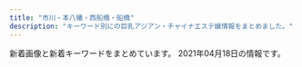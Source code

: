 ```yaml
---
title: "市川・本八幡・西船橋・船橋"
description: "キーワード別にの巨乳アジアン・チャイナエステ嬢情報をまとめました。"
---
```


新着画像と新着キーワードをまとめています。
2021年04月18日の情報です。

<DmmAffiliateIns />
<KeywordTable
  shops={
    [
    {
        "station": "JR\u897f\u8239\u6a4b\u99c5\u5357\u53e3",
        "img_links": [
            "http://es-massage.info/wp-content/uploads/2021/04/74d5ee1bbc8ca61aadd08e6f9f4165e7.jpg",
            "http://es-massage.info/wp-content/uploads/2021/02/89d17e5433697f3062d341d2ab31308e-500x750.jpg",
            "http://es-massage.info/wp-content/uploads/2021/02/f150534b559de6124dce0eaa1cfdf290-500x750.jpg",
            "http://es-massage.info/wp-content/uploads/2020/09/75fbc1155333427771dcebee0f4de748-500x750.jpg",
            "http://es-massage.info/wp-content/uploads/2021/02/8b21e9d00752169b79ff946575142f59-500x750.jpg",
            "http://es-massage.info/wp-content/uploads/2021/02/9fac07593910d80276531dd93a7855a6.jpg",
            "http://es-massage.info/wp-content/themes/template-salon2/images/main1.jpg",
            "http://es-massage.info/wp-content/uploads/2021/02/f150534b559de6124dce0eaa1cfdf290.jpg",
            "http://es-massage.info/wp-content/uploads/2021/02/8b21e9d00752169b79ff946575142f59-722x1024.jpg",
            "http://es-massage.info/wp-content/uploads/2020/09/c42007567c6d14bbd829c1d4ae5b8d4c-500x750.jpg",
            "http://es-massage.info/wp-content/uploads/2019/03/c3dc6ab90966d6cc73491056f668516d-500x750.jpg",
            "http://es-massage.info/wp-content/uploads/2020/09/f4811d331623d3f6e590e934b3e7ddc9.jpg",
            "http://es-massage.info/wp-content/uploads/2018/10/g4.jpg",
            "http://es-massage.info/wp-content/uploads/2019/10/32cbcf100bc89043ce106a68ba8535ea-500x750.jpg",
            "http://es-massage.info/wp-content/themes/template-salon2/images/noimg.jpg",
            "http://es-massage.info/wp-content/uploads/2021/04/74d5ee1bbc8ca61aadd08e6f9f4165e7-500x750.jpg",
            "http://es-massage.info/wp-content/uploads/2021/03/fa0ef9b192fa87f9ee5013c5e1c3bcc7.jpg",
            "http://es-massage.info/wp-content/uploads/2021/02/ae895c3a85b37b5db4dcb93326cbd04d-745x1024.jpg",
            "http://es-massage.info/wp-content/themes/template-salon2/images/bnr.jpg",
            "http://es-massage.info/wp-content/uploads/2021/03/c961a896cf70c5b14ebe86acc18cdf14-1-500x750.jpg",
            "http://es-massage.info/wp-content/uploads/2020/09/c42007567c6d14bbd829c1d4ae5b8d4c.jpg",
            "http://es-massage.info/wp-content/uploads/2020/06/bd28ddc548208ab1afe0db2cc76decab.jpg",
            "http://es-massage.info/wp-content/uploads/2021/02/7919c4f04bb9437ae74342af0c64178d-1-500x750.jpg",
            "http://es-massage.info/wp-content/uploads/2021/02/f150534b559de6124dce0eaa1cfdf290-722x1024.jpg",
            "http://es-massage.info/wp-content/uploads/2021/03/f4811d331623d3f6e590e934b3e7ddc9-500x750.jpg",
            "http://es-massage.info/wp-content/uploads/2021/04/99f9af9e167cc58af6999c284aeb182d-500x750.jpg",
            "http://es-massage.info/wp-content/uploads/2021/03/5db34c47b4c5816f47d11de39beefb5d-500x750.jpg",
            "http://es-massage.info/wp-content/uploads/2021/03/42e4fd3c70945346b6dd6b9e0f926434-1-745x1024.jpg",
            "http://es-massage.info/wp-content/uploads/2019/03/b85ae819f481b37cad8d1548de5893cc.jpg",
            "http://es-massage.info/wp-content/uploads/2020/09/f4811d331623d3f6e590e934b3e7ddc9-500x750.jpg",
            "http://es-massage.info/wp-content/uploads/2018/10/g2.jpg",
            "http://es-massage.info/wp-content/uploads/2021/03/fa0ef9b192fa87f9ee5013c5e1c3bcc7-212x300.jpg",
            "http://es-massage.info/wp-content/uploads/2021/04/74d5ee1bbc8ca61aadd08e6f9f4165e7-218x300.jpg",
            "http://es-massage.info/wp-content/uploads/2021/02/1b6cc5124ca074f693dbc5eff5a75ea0.jpg",
            "http://es-massage.info/wp-content/uploads/2021/03/c961a896cf70c5b14ebe86acc18cdf14-1-212x300.jpg",
            "http://es-massage.info/wp-content/uploads/2021/02/ae80e0da66f78f271f9083df6c795b89-500x750.jpg",
            "http://es-massage.info/wp-content/uploads/2021/04/99f9af9e167cc58af6999c284aeb182d.jpg",
            "http://es-massage.info/wp-content/uploads/2021/02/1b6cc5124ca074f693dbc5eff5a75ea0-207x300.jpg",
            "http://es-massage.info/wp-content/uploads/2021/02/8b21e9d00752169b79ff946575142f59.jpg",
            "http://es-massage.info/wp-content/uploads/2018/12/ce6acdedea0cab635b18cd82f697bf3a-218x300.jpg",
            "http://es-massage.info/wp-content/uploads/2021/02/0ef7f1f9a36ecbbef9c5a949c70d788f-500x750.jpg",
            "http://es-massage.info/wp-content/uploads/2021/02/6fa3b7862db18d956a1cde1942b75408-205x300.jpg",
            "http://es-massage.info/wp-content/uploads/2019/03/b85ae819f481b37cad8d1548de5893cc-223x300.jpg",
            "http://es-massage.info/wp-content/uploads/2021/03/42e4fd3c70945346b6dd6b9e0f926434-1.jpg",
            "http://es-massage.info/wp-content/uploads/2021/02/4af137ced25025eda5b4e5a512bead8f-212x300.jpg",
            "http://es-massage.info/wp-content/themes/template-salon2/images/header-tel.png",
            "http://es-massage.info/wp-content/uploads/2019/10/32cbcf100bc89043ce106a68ba8535ea.jpg",
            "http://es-massage.info/wp-content/uploads/2021/02/3d21df65a2be53218994fa7e3b383bd2-500x750.jpg",
            "http://es-massage.info/wp-content/uploads/2019/10/3eec6cc0e85788ff3ceabceee29f9870-500x750.jpg",
            "http://es-massage.info/wp-content/uploads/2021/02/4af137ced25025eda5b4e5a512bead8f.jpg",
            "http://es-massage.info/wp-content/uploads/2020/06/bd28ddc548208ab1afe0db2cc76decab-500x750.jpg",
            "http://es-massage.info/wp-content/uploads/2021/02/5d212ce2543c87f9ebee5c4251a7e224-214x300.jpg",
            "http://es-massage.info/wp-content/uploads/2018/10/g3.jpg",
            "http://es-massage.info/wp-content/uploads/2021/02/2daa3be5c9da099fee0448647087d74c-722x1024.jpg",
            "http://es-massage.info/wp-content/uploads/2019/03/b85ae819f481b37cad8d1548de5893cc-500x750.jpg",
            "http://es-massage.info/wp-content/uploads/2019/03/0c4d0538c251234bc70697ec7cf8cc97-500x750.jpg",
            "http://es-massage.info/wp-content/uploads/2021/02/3d21df65a2be53218994fa7e3b383bd2.jpg",
            "http://es-massage.info/wp-content/uploads/2019/10/3eec6cc0e85788ff3ceabceee29f9870.jpg",
            "http://es-massage.info/wp-content/uploads/2019/03/c3dc6ab90966d6cc73491056f668516d.jpg",
            "http://es-massage.info/wp-content/uploads/2021/03/fa0ef9b192fa87f9ee5013c5e1c3bcc7-500x750.jpg",
            "http://es-massage.info/wp-content/uploads/2021/02/0ef7f1f9a36ecbbef9c5a949c70d788f.jpg",
            "http://es-massage.info/wp-content/uploads/2020/04/61c10e6ea6f68bf8c90d4ae7d8d0830a-500x750.jpg",
            "http://es-massage.info/wp-content/uploads/2021/03/5db34c47b4c5816f47d11de39beefb5d-216x300.jpg",
            "http://es-massage.info/wp-content/uploads/2021/02/7919c4f04bb9437ae74342af0c64178d-1.jpg",
            "http://es-massage.info/wp-content/uploads/2019/11/4fad70a18793b8dfb7a63f4939e51f94.jpg",
            "http://es-massage.info/wp-content/uploads/2021/02/ae895c3a85b37b5db4dcb93326cbd04d-500x750.jpg",
            "http://es-massage.info/wp-content/uploads/2021/02/0ef7f1f9a36ecbbef9c5a949c70d788f-218x300.jpg",
            "http://es-massage.info/wp-content/uploads/2019/03/0c4d0538c251234bc70697ec7cf8cc97-220x300.jpg",
            "http://es-massage.info/wp-content/uploads/2021/03/f4811d331623d3f6e590e934b3e7ddc9.jpg",
            "http://es-massage.info/wp-content/uploads/2019/03/0c4d0538c251234bc70697ec7cf8cc97.jpg",
            "http://es-massage.info/wp-content/uploads/2020/09/75fbc1155333427771dcebee0f4de748.jpg",
            "http://es-massage.info/wp-content/uploads/2021/03/5db34c47b4c5816f47d11de39beefb5d.jpg",
            "http://es-massage.info/wp-content/uploads/2021/02/9fac07593910d80276531dd93a7855a6-500x750.jpg",
            "http://es-massage.info/wp-content/uploads/2020/06/0fd60f0c72ad85b96635ef3d4e152bd6-212x300.jpg",
            "http://es-massage.info/wp-content/uploads/2021/02/6fa3b7862db18d956a1cde1942b75408.jpg",
            "http://es-massage.info/wp-content/uploads/2021/03/187232fb98eac53cd9935a4a35d04597.jpg",
            "http://es-massage.info/wp-content/uploads/2019/03/c3dc6ab90966d6cc73491056f668516d-745x1024.jpg",
            "http://es-massage.info/wp-content/uploads/2020/06/0fd60f0c72ad85b96635ef3d4e152bd6-500x750.jpg",
            "http://es-massage.info/wp-content/uploads/2019/11/f481c16456cfb6cef2c626ae7e9cc2bc.jpg",
            "http://es-massage.info/wp-content/uploads/2021/02/3d21df65a2be53218994fa7e3b383bd2-207x300.jpg",
            "http://es-massage.info/wp-content/uploads/2021/03/187232fb98eac53cd9935a4a35d04597-722x1024.jpg",
            "http://es-massage.info/wp-content/uploads/2019/11/4fad70a18793b8dfb7a63f4939e51f94-500x750.jpg",
            "http://es-massage.info/wp-content/uploads/2021/03/187232fb98eac53cd9935a4a35d04597-500x750.jpg",
            "http://es-massage.info/wp-content/uploads/2021/02/2daa3be5c9da099fee0448647087d74c-500x750.jpg",
            "http://es-massage.info/wp-content/uploads/2021/02/ae895c3a85b37b5db4dcb93326cbd04d.jpg",
            "http://es-massage.info/wp-content/uploads/2020/06/0fd60f0c72ad85b96635ef3d4e152bd6.jpg",
            "http://es-massage.info/wp-content/uploads/2021/02/2daa3be5c9da099fee0448647087d74c.jpg",
            "http://es-massage.info/wp-content/uploads/2021/02/68ba0f1db1b8cdd88e360d06f49f1ba6-212x300.jpg",
            "http://es-massage.info/wp-content/uploads/2019/06/dcbeef447e8eded0b1939b00ff57d88b-218x300.jpg",
            "http://es-massage.info/wp-content/uploads/2021/03/42e4fd3c70945346b6dd6b9e0f926434-1-500x750.jpg",
            "http://es-massage.info/wp-content/uploads/2021/02/4af137ced25025eda5b4e5a512bead8f-500x750.jpg",
            "http://es-massage.info/wp-content/uploads/2021/02/ae80e0da66f78f271f9083df6c795b89-730x1024.jpg",
            "http://es-massage.info/wp-content/uploads/2021/04/99f9af9e167cc58af6999c284aeb182d-722x1024.jpg",
            "http://es-massage.info/wp-content/uploads/2021/02/6fa3b7862db18d956a1cde1942b75408-500x750.jpg",
            "http://es-massage.info/wp-content/uploads/2021/02/68ba0f1db1b8cdd88e360d06f49f1ba6.jpg",
            "http://es-massage.info/wp-content/uploads/2021/02/68ba0f1db1b8cdd88e360d06f49f1ba6-500x750.jpg",
            "http://es-massage.info/wp-content/uploads/2021/02/9fac07593910d80276531dd93a7855a6-715x1024.jpg",
            "http://es-massage.info/wp-content/uploads/2021/02/89d17e5433697f3062d341d2ab31308e.jpg",
            "http://es-massage.info/wp-content/uploads/2019/11/f481c16456cfb6cef2c626ae7e9cc2bc-500x750.jpg",
            "http://es-massage.info/wp-content/uploads/2021/03/c961a896cf70c5b14ebe86acc18cdf14-1.jpg",
            "http://es-massage.info/wp-content/uploads/2021/02/ae80e0da66f78f271f9083df6c795b89.jpg",
            "http://es-massage.info/wp-content/uploads/2020/04/6dbf19009737ff88e931378416216a70-214x300.jpg",
            "http://es-massage.info/wp-content/uploads/2018/10/g1.jpg",
            "http://es-massage.info/wp-content/uploads/2020/04/61c10e6ea6f68bf8c90d4ae7d8d0830a.jpg",
            "http://es-massage.info/wp-content/uploads/2021/02/1b6cc5124ca074f693dbc5eff5a75ea0-500x750.jpg"
        ],
        "keywords": {
            "G": 9,
            "D": 8,
            "\u30bb\u30af\u30b7\u30fc": 11,
            "E": 85,
            "F": 11,
            "\u5de8\u4e73": 2,
            "\u4e73": 2
        },
        "name": "Vivid \u30d3\u30d3\u30c3\u30c9",
        "url": "http://es-massage.info/"
    },
    {
        "url": "http://royal.rankuens.com/",
        "img_links": [
            "http://royal.rankuens.com/css/staff/staff02-a.jpg",
            "http://royal.rankuens.com/css/staff/staff03.jpg",
            "http://royal.rankuens.com/css/staff/staff01.jpg",
            "http://royal.rankuens.com/css/staff/staff04-a.jpg",
            "http://royal.rankuens.com/images/call.png",
            "http://royal.rankuens.com/css/nav/nav-002.jpg",
            "http://royal.rankuens.com/css/001.jpg",
            "http://royal.rankuens.com/css/nav/nav-006.jpg",
            "http://royal.rankuens.com/css/m-head01.jpg",
            "http://royal.rankuens.com/css/staff/staff01-a.jpg",
            "http://royal.rankuens.com/css/nav/nav-001.jpg",
            "http://royal.rankuens.com/css/nav/nav-005.jpg",
            "http://royal.rankuens.com/css/m-top02.jpg",
            "http://royal.rankuens.com/css/staff/staff03-a.jpg",
            "http://royal.rankuens.com/css/staff/staff04.jpg",
            "http://royal.rankuens.com/css/m-top04.jpg",
            "http://royal.rankuens.com/css/m-top05.jpg",
            "http://royal.rankuens.com/css/nav/nav-004.jpg",
            "http://royal.rankuens.com/css/staff/staff02.jpg",
            "http://royal.rankuens.com/css/nav/nav-003.jpg",
            "http://royal.rankuens.com/css/m-top03.jpg"
        ],
        "name": "Royal \uff5e\u30ed\u30fc\u30e4\u30eb\uff5e",
        "station": "JR\u897f\u8239\u6a4b\u99c5\u5357\u53e3",
        "keywords": {
            "D": 2,
            "E": 2,
            "85": 2
        }
    },
    {
        "station": "JR\u8239\u6a4b\u99c5\u5317\u53e3",
        "url": "http://www.yumegokoro.esjp.info/",
        "img_links": [
            "http://www.yumegokoro.esjp.info/files/026-02.jpg",
            "http://www.yumegokoro.esjp.info/files/023.jpg",
            "http://www.yumegokoro.esjp.info/files/004-03.jpg",
            "http://www.yumegokoro.esjp.info/files/024-02.jpg",
            "http://www.yumegokoro.esjp.info/files/011-03.jpg",
            "http://www.yumegokoro.esjp.info/images/barTherapist.png",
            "http://www.yumegokoro.esjp.info/files/023-03.jpg",
            "http://www.yumegokoro.esjp.info/files/027-03.jpg",
            "http://www.yumegokoro.esjp.info/files/026-03.jpg",
            "http://www.yumegokoro.esjp.info/images/barSchedule.png",
            "http://www.yumegokoro.esjp.info/files/019-03.jpg",
            "http://www.yumegokoro.esjp.info/images/barRecruit.png",
            "http://www.yumegokoro.esjp.info/files/027.jpg",
            "http://www.yumegokoro.esjp.info/images/contentBottom.jpg",
            "http://www.yumegokoro.esjp.info/files/025-02.jpg",
            "http://www.yumegokoro.esjp.info/files/020-02.jpg",
            "http://www.yumegokoro.esjp.info/files/017-02.jpg",
            "http://www.yumegokoro.esjp.info/files/019-02.jpg",
            "http://www.yumegokoro.esjp.info/files/012-02.jpg",
            "http://www.yumegokoro.esjp.info/files/017-03.jpg",
            "http://www.yumegokoro.esjp.info/files/011.jpg",
            "http://www.yumegokoro.esjp.info/files/012-03.jpg",
            "http://www.yumegokoro.esjp.info/images/backBtn.png",
            "http://www.yumegokoro.esjp.info/files/024-03.jpg",
            "http://www.yumegokoro.esjp.info/files/017.jpg",
            "http://www.yumegokoro.esjp.info/images/barAccess.png",
            "http://www.yumegokoro.esjp.info/images/btnTop.png",
            "http://www.yumegokoro.esjp.info/files/011-02.jpg",
            "http://www.yumegokoro.esjp.info/files/004-02.jpg",
            "http://www.yumegokoro.esjp.info/files/002.jpg",
            "http://www.yumegokoro.esjp.info/files/023-02.jpg",
            "http://www.yumegokoro.esjp.info/files/026.jpg",
            "http://www.yumegokoro.esjp.info/files/013-02.jpg",
            "http://www.yumegokoro.esjp.info/files/025-03.jpg",
            "http://www.yumegokoro.esjp.info/files/025.jpg",
            "http://www.yumegokoro.esjp.info/files/013-03.jpg",
            "http://www.yumegokoro.esjp.info/files/014-03.jpg",
            "http://www.yumegokoro.esjp.info/files/014-02.jpg",
            "http://www.yumegokoro.esjp.info/files/002-03.jpg",
            "http://www.yumegokoro.esjp.info/files/014.jpg",
            "http://www.yumegokoro.esjp.info/images/barProfileSche.png",
            "http://www.yumegokoro.esjp.info/files/027-02.jpg",
            "http://www.yumegokoro.esjp.info/files/020-03.jpg",
            "http://www.yumegokoro.esjp.info/files/002-02.jpg",
            "http://www.yumegokoro.esjp.info/files/013.jpg",
            "http://www.yumegokoro.esjp.info/files/019.jpg",
            "http://www.yumegokoro.esjp.info/images/barSystem.png",
            "http://www.yumegokoro.esjp.info/files/024.jpg",
            "http://www.yumegokoro.esjp.info/files/020.jpg",
            "http://www.yumegokoro.esjp.info/images/time.png",
            "http://www.yumegokoro.esjp.info/images/concept.png",
            "http://www.yumegokoro.esjp.info/images/header.png",
            "http://www.yumegokoro.esjp.info/files/004.jpg",
            "http://www.yumegokoro.esjp.info/images/barProfile.png",
            "http://www.yumegokoro.esjp.info/files/012.jpg",
            "http://www.yumegokoro.esjp.info/images/barLink.png"
        ],
        "name": "Pink Love",
        "keywords": {
            "D": 54,
            "88": 4,
            "87": 50
        }
    },
    {
        "url": "http://www.club.relaxjp.info/",
        "keywords": {
            "87": 5,
            "D": 6,
            "86": 2,
            "C": 1
        },
        "img_links": [
            "http://www.club.relaxjp.info/images/link_t.png",
            "http://www.club.relaxjp.info/images/line.png",
            "http://www.club.relaxjp.info/images/int1.png",
            "http://www.club.relaxjp.info/files/013.jpg",
            "http://www.club.relaxjp.info/images/rec2.png",
            "http://www.club.relaxjp.info/files/006.jpg",
            "http://www.club.relaxjp.info/images/mobile.jpg",
            "http://www.club.relaxjp.info/files/004.jpg",
            "http://www.club.relaxjp.info/images/interior_t.png",
            "http://www.club.relaxjp.info/files/006-02.jpg",
            "http://www.club.relaxjp.info/images/sys2.png",
            "http://www.club.relaxjp.info/files/014.jpg",
            "http://www.club.relaxjp.info/images/staff_t.png",
            "http://www.club.relaxjp.info/files/015-02.jpg",
            "http://www.club.relaxjp.info/files/009.jpg",
            "http://www.club.relaxjp.info/files/009-02.jpg",
            "http://www.club.relaxjp.info/images/sys1.png",
            "http://www.club.relaxjp.info/files/013-02.jpg",
            "http://www.club.relaxjp.info/files/007.jpg",
            "http://www.club.relaxjp.info/images/ta.jpg",
            "http://www.club.relaxjp.info/files/007-02.jpg",
            "http://www.club.relaxjp.info/files/015.jpg",
            "http://www.club.relaxjp.info/files/004-02.jpg",
            "http://www.club.relaxjp.info/images/sys3.png",
            "http://www.club.relaxjp.info/images/rec1.png",
            "http://www.club.relaxjp.info/images/b2.jpg",
            "http://www.club.relaxjp.info/images/head.jpg",
            "http://www.club.relaxjp.info/images/b1.jpg",
            "http://www.club.relaxjp.info/images/int2.png",
            "http://www.club.relaxjp.info/files/014-02.jpg"
        ],
        "name": "\u30d5\u30a7\u30a2\u30ea\u30fc",
        "station": "JR\u672c\u516b\u5e61\u99c5\u5317\u53e3"
    },
    {
        "keywords": {},
        "name": "\u30ea\u30fc\u30d5",
        "url": "https://leaf-relax.com/",
        "img_links": [],
        "station": "JR\u897f\u8239\u6a4b\u99c5\u5317\u53e3"
    },
    {
        "station": "JR\u5e02\u5ddd\u99c5\u5357\u53e3",
        "img_links": [
            "http://nigyohime.ebb.jp/2.jpg",
            "http://nigyohime.ebb.jp/staff_t.jpg",
            "http://nigyohime.ebb.jp/2/uploadimg/1610266405.jpg",
            "http://nigyohime.ebb.jp/2/uploadimg/1606276885.jpg",
            "http://nigyohime.ebb.jp/top.jpg",
            "http://nigyohime.ebb.jp/b_news.png",
            "http://nigyohime.ebb.jp/1.jpg",
            "http://nigyohime.ebb.jp/3.jpg",
            "http://nigyohime.ebb.jp/line.png",
            "http://nigyohime.ebb.jp/2/uploadimg/1615431233.jpg",
            "http://nigyohime.ebb.jp/2/uploadimg/1606276938.jpg",
            "http://nigyohime.ebb.jp/b_girl.png",
            "http://nigyohime.ebb.jp/ditu2.jpg",
            "http://nigyohime.ebb.jp/2/uploadimg/1606276829.jpg",
            "http://nigyohime.ebb.jp/4.jpg"
        ],
        "url": "http://nigyohime.ebb.jp/",
        "keywords": {
            "83": 6,
            "C": 6,
            "86": 12
        },
        "name": "\u4eba\u9b5a\u59eb"
    },
    {
        "img_links": [
            "http://www.diamond.mesthe.com/img/ttl_news.png",
            "http://www.diamond.mesthe.com/files/006-02.jpg",
            "http://www.diamond.mesthe.com/files/006.jpg",
            "http://www.diamond.mesthe.com/img/ttl_info.png",
            "http://www.diamond.mesthe.com/files/003.jpg",
            "http://www.diamond.mesthe.com/files/005-02.jpg",
            "http://www.diamond.mesthe.com/images/slider/1.jpg",
            "http://www.diamond.mesthe.com/files/005.jpg",
            "http://www.diamond.mesthe.com/img/btn_blog.png",
            "http://www.diamond.mesthe.com/img/top_option01.jpg",
            "http://www.diamond.mesthe.com/files/003-02.jpg",
            "http://www.diamond.mesthe.com/files/004.jpg",
            "http://www.diamond.mesthe.com/files/001-02.jpg",
            "http://www.diamond.mesthe.com/files/004-02.jpg",
            "http://www.diamond.mesthe.com/img/top_option04.jpg",
            "http://www.diamond.mesthe.com/img/btn_side_mobile.jpg",
            "http://www.diamond.mesthe.com/images/slider/2.jpg",
            "http://www.diamond.mesthe.com/img/ttl_therapist.png",
            "http://www.diamond.mesthe.com/img/tel.png",
            "http://www.diamond.mesthe.com/img/pickup.jpg",
            "http://www.diamond.mesthe.com/files/001.jpg",
            "http://www.diamond.mesthe.com/images/slider/3.jpg",
            "http://www.diamond.mesthe.com/img/top_option03.jpg",
            "http://www.diamond.mesthe.com/files/002-02.jpg",
            "http://www.diamond.mesthe.com/files/002.jpg",
            "http://www.diamond.mesthe.com/img/goback.jpg"
        ],
        "url": "http://www.diamond.mesthe.com/",
        "keywords": {
            "88": 2,
            "D": 10,
            "87": 8,
            "86": 2,
            "C": 15
        },
        "name": "\u30c0\u30a4\u30e4\u30e2\u30f3\u30c9",
        "station": "JR\u897f\u8239\u6a4b\u99c5\u5357\u53e3"
    },
    {
        "img_links": [
            "http://happy.relaxnabi.com/css/top-03.png",
            "http://happy.relaxnabi.com/css/tel01.png",
            "http://happy.relaxnabi.com/css/nav/nav-001.png",
            "http://happy.relaxnabi.com/css/nav/nav-006.png",
            "http://happy.relaxnabi.com/css/staff/staff-05-a.jpg",
            "http://happy.relaxnabi.com/css/nav/nav-003.png",
            "http://happy.relaxnabi.com/css/staff/staff-10.jpg",
            "http://happy.relaxnabi.com/css/staff/staff0001-a.jpg",
            "http://happy.relaxnabi.com/css/staff/staff000003-a.jpg",
            "http://happy.relaxnabi.com/css/staff/staff000008-a.jpg",
            "http://happy.relaxnabi.com/css/staff/staff-007.jpg",
            "http://happy.relaxnabi.com/css/staff/staff-007-a.jpg",
            "http://happy.relaxnabi.com/css/staff/staff-04.jpg",
            "http://happy.relaxnabi.com/css/nav/nav-002.png",
            "http://happy.relaxnabi.com/css/staff/staff-002-a.jpg",
            "http://happy.relaxnabi.com/css/staff/staff0001.jpg",
            "http://happy.relaxnabi.com/css/top0001.png",
            "http://happy.relaxnabi.com/css/nav/nav-004.png",
            "http://happy.relaxnabi.com/css/nav/nav-005.png",
            "http://happy.relaxnabi.com/css/staff/staff-10-a.jpg",
            "http://happy.relaxnabi.com/css/staff/staff0017-a.jpg",
            "http://happy.relaxnabi.com/css/staff/staff-002.jpg",
            "http://happy.relaxnabi.com/css/staff/staff000003.jpg",
            "http://happy.relaxnabi.com/css/staff/staff-05.jpg",
            "http://happy.relaxnabi.com/css/staff/staff0017.jpg",
            "http://happy.relaxnabi.com/css/staff/staff-04-a.jpg",
            "http://happy.relaxnabi.com/css/staff/staff000008.jpg"
        ],
        "station": "JR\u8239\u6a4b\u99c5\u5317\u53e3",
        "keywords": {
            "D": 3,
            "E": 4,
            "90": 2,
            "89": 1,
            "88": 1,
            "F": 1,
            "92": 4,
            "91": 1
        },
        "url": "http://happy.relaxnabi.com/",
        "name": "\u30de\u30fc\u30e1\u30a4\u30c9"
    },
    {
        "name": "\u7652\u3057\u306e\u6d77",
        "img_links": [
            "http://www.iyashinoumi.com/img/tel1.png",
            "http://www.iyashinoumi.com/img/miss27sb.jpg",
            "http://www.iyashinoumi.com/img/miss25sb.jpg",
            "http://www.iyashinoumi.com/img/miss7s.jpg",
            "http://www.iyashinoumi.com/img/miss6sb.jpg",
            "http://www.iyashinoumi.com/img/miss7sb.jpg",
            "http://www.iyashinoumi.com/img/sTitle_left.png",
            "http://www.iyashinoumi.com/img/sTitle_right.png",
            "http://www.iyashinoumi.com/img/miss24sb.jpg",
            "http://www.iyashinoumi.com/img/miss28sb.jpg"
        ],
        "keywords": {},
        "station": "\u5e02\u5ddd\u99c5\u5317\u53e3",
        "url": "http://www.iyashinoumi.com/"
    },
    {
        "url": "https://miyabi.jpn.vin",
        "station": "JR\u897f\u8239\u6a4b\u99c5",
        "img_links": [
            "https://miyabi.jpn.vin/images/top.png",
            "https://miyabi.jpn.vin/photos/sites/21/2021/01/2021012608003796.jpg",
            "https://miyabi.jpn.vin/images/btn_side01.png",
            "https://miyabi.jpn.vin/images/btn_side06.png",
            "https://miyabi.jpn.vin/images/btn_side04.png",
            "https://miyabi.jpn.vin/images/side_line.jpg",
            "https://miyabi.jpn.vin/images/sp_top.png",
            "https://miyabi.jpn.vin/photos/sites/21/2021/01/2021012608003647.jpg",
            "https://miyabi.jpn.vin/images/btn_side05.png",
            "https://miyabi.jpn.vin/photos/sites/21/2021/03/2021032404492465.jpg",
            "https://miyabi.jpn.vin/photos/sites/21/2021/02/2021022309071786.jpg",
            "https://miyabi.jpn.vin/photos/sites/21/2021/01/202101260800351.jpg",
            "https://miyabi.jpn.vin/images/btn_side07.png",
            "https://miyabi.jpn.vin/photos/sites/21/2021/02/2021022309071886.jpg",
            "https://miyabi.jpn.vin/photos/sites/21/2021/03/2021031206521676.jpg",
            "https://miyabi.jpn.vin/photos/sites/21/2021/02/2021020102295578.jpg",
            "https://miyabi.jpn.vin/photos/sites/21/2021/02/2021022407013072.jpg",
            "https://miyabi.jpn.vin/photos/sites/21/2021/01/2021012608004010.jpg",
            "https://miyabi.jpn.vin/photos/sites/21/2021/01/2021012608003883.jpg",
            "https://miyabi.jpn.vin/photos/sites/21/2021/03/2021030704352988.jpg",
            "https://miyabi.jpn.vin/images/top_slider03.jpg",
            "https://miyabi.jpn.vin/photos/sites/21/2021/03/2021030803542569.jpg",
            "https://miyabi.jpn.vin/images/btn_side02.png",
            "https://miyabi.jpn.vin/images/btn_side03.png"
        ],
        "name": "\u96c5\u7f8e\uff5eMIYABI",
        "keywords": {
            "86": 42,
            "D": 164,
            "87": 40,
            "E": 6,
            "G": 40,
            "C": 32,
            "83": 40,
            "F": 40,
            "90": 2,
            "88": 40,
            "85": 78
        }
    },
    {
        "url": "http://www.sexy.relaxjp.info/",
        "img_links": [
            "http://www.sexy.relaxjp.info/images/m-top009.jpg",
            "http://www.sexy.relaxjp.info/files/037-03.jpg",
            "http://www.sexy.relaxjp.info/files/011-03.jpg",
            "http://www.sexy.relaxjp.info/files/035.jpg",
            "http://www.sexy.relaxjp.info/files/033-02.jpg",
            "http://www.sexy.relaxjp.info/files/030.jpg",
            "http://www.sexy.relaxjp.info/files/034-02.jpg",
            "http://www.sexy.relaxjp.info/files/024-02.jpg",
            "http://www.sexy.relaxjp.info/files/003-02.jpg",
            "http://www.sexy.relaxjp.info/files/034-03.jpg",
            "http://www.sexy.relaxjp.info/images/call.png",
            "http://www.sexy.relaxjp.info/files/037.jpg",
            "http://www.sexy.relaxjp.info/files/003.jpg",
            "http://www.sexy.relaxjp.info/files/024-03.jpg",
            "http://www.sexy.relaxjp.info/files/023-02.jpg",
            "http://www.sexy.relaxjp.info/images/m-head01.jpg",
            "http://www.sexy.relaxjp.info/files/036-03.jpg",
            "http://www.sexy.relaxjp.info/images/foot01.jpg",
            "http://www.sexy.relaxjp.info/images/m-top004.jpg",
            "http://www.sexy.relaxjp.info/files/024.jpg",
            "http://www.sexy.relaxjp.info/files/033.jpg",
            "http://www.sexy.relaxjp.info/files/030-02.jpg",
            "http://www.sexy.relaxjp.info/files/035-03.jpg",
            "http://www.sexy.relaxjp.info/files/023-03.jpg",
            "http://www.sexy.relaxjp.info/files/023.jpg",
            "http://www.sexy.relaxjp.info/files/037-02.jpg",
            "http://www.sexy.relaxjp.info/files/011.jpg",
            "http://www.sexy.relaxjp.info/files/035-02.jpg",
            "http://www.sexy.relaxjp.info/files/033-03.jpg",
            "http://www.sexy.relaxjp.info/files/034.jpg",
            "http://www.sexy.relaxjp.info/images/m-top003.jpg",
            "http://www.sexy.relaxjp.info/files/036.jpg",
            "http://www.sexy.relaxjp.info/files/030-03.jpg",
            "http://www.sexy.relaxjp.info/files/002-02.jpg",
            "http://www.sexy.relaxjp.info/files/002-03.jpg",
            "http://www.sexy.relaxjp.info/files/003-03.jpg",
            "http://www.sexy.relaxjp.info/images/m-top010.jpg",
            "http://www.sexy.relaxjp.info/files/036-02.jpg",
            "http://www.sexy.relaxjp.info/files/002.jpg",
            "http://www.sexy.relaxjp.info/files/011-02.jpg"
        ],
        "station": "JR\u8239\u6a4b\u99c5\u5317\u53e3",
        "name": "Sexy Love \uff5e\u30bb\u30af\u30b7\u30fc\u30e9\u30d6\uff5e",
        "keywords": {
            "86": 6,
            "E": 2,
            "89": 2,
            "C": 4,
            "D": 16,
            "\u30bb\u30af\u30b7\u30fc": 36,
            "87": 14
        }
    },
    {
        "name": "\u6708\u306e\u604b",
        "station": "JR\u8239\u6a4b\u99c5",
        "url": "http://hi-msg.com/moonlove/",
        "keywords": {},
        "img_links": [
            "http://hi-msg.com/moonlove/img/staff-list.png",
            "http://hi-msg.com/moonlove/img/p-2.jpg",
            "http://hi-msg.com/moonlove/img/p-10.jpg",
            "http://hi-msg.com/moonlove/img/head.png",
            "http://hi-msg.com/moonlove/img/p-3.jpg",
            "http://hi-msg.com/moonlove/img/fla-1.jpg",
            "http://hi-msg.com/moonlove/img/botton.png",
            "http://hi-msg.com/moonlove/img/fla-2.jpg"
        ]
    },
    {
        "url": "https://aroma-cafe.xyz.mn/",
        "keywords": {
            "C": 69,
            "83": 23,
            "87": 23,
            "E": 48,
            "F": 50,
            "89": 25,
            "85": 69,
            "88": 48,
            "D": 165,
            "84": 25,
            "86": 98
        },
        "station": "\u897f\u8239\u6a4b\u99c5",
        "img_links": [
            "https://aroma-cafe.xyz.mn/images/s2.jpg",
            "https://aroma-cafe.xyz.mn/images/s_news.jpg",
            "https://aroma-cafe.xyz.mn/images/s_face.jpg",
            "https://aroma-cafe.xyz.mn/images/s_link.jpg",
            "https://aroma-cafe.xyz.mn/images/room4.jpg",
            "https://aroma-cafe.xyz.mn/images/tel.jpg",
            "https://aroma-cafe.xyz.mn/images/line.jpg",
            "https://aroma-cafe.xyz.mn/photos/sites/24/2021/02/2021021016061177.jpg",
            "https://aroma-cafe.xyz.mn/photos/sites/24/2021/02/2021021016014439.jpg",
            "https://aroma-cafe.xyz.mn/images/top.jpg",
            "https://aroma-cafe.xyz.mn/photos/sites/24/2021/03/2021030711195689.jpg",
            "https://aroma-cafe.xyz.mn/images/new.jpg",
            "https://aroma-cafe.xyz.mn/photos/sites/24/2021/02/2021022318245015.jpg",
            "https://aroma-cafe.xyz.mn/images/room1.jpg",
            "https://aroma-cafe.xyz.mn/photos/sites/24/2021/02/2021022318245110.jpg",
            "https://aroma-cafe.xyz.mn/images/room2.jpg",
            "https://aroma-cafe.xyz.mn/images/mobile.jpg",
            "https://aroma-cafe.xyz.mn/photos/sites/24/2021/02/2021021015510397.jpg",
            "https://aroma-cafe.xyz.mn/photos/sites/24/2021/03/2021030711195531.jpg",
            "https://aroma-cafe.xyz.mn/images/room3.jpg",
            "https://aroma-cafe.xyz.mn/photos/sites/24/2021/02/2021021016025433.jpg",
            "https://aroma-cafe.xyz.mn/photos/sites/24/2021/03/2021031215484691.jpg",
            "https://aroma-cafe.xyz.mn/images/ac.jpg",
            "https://aroma-cafe.xyz.mn/images/news_bj2.jpg",
            "https://aroma-cafe.xyz.mn/images/s1.jpg",
            "https://aroma-cafe.xyz.mn/images/s_staff.jpg",
            "https://aroma-cafe.xyz.mn/photos/sites/24/2021/02/2021022416282323.jpg",
            "https://aroma-cafe.xyz.mn/photos/sites/24/2021/03/2021032414462934.jpg",
            "https://aroma-cafe.xyz.mn/photos/sites/24/2021/02/2021021015592731.jpg",
            "https://aroma-cafe.xyz.mn/photos/sites/24/2021/02/2021021015445228.jpg"
        ],
        "name": "\u30a2\u30ed\u30de\u30ab\u30d5\u30a7\uff5eAroma cafe\uff5e"
    },
    {
        "keywords": {
            "C": 16
        },
        "img_links": [
            "http://hanaoto.pw/images/tel.png",
            "http://hanaoto.pw/images/flash4.jpg",
            "http://hanaoto.pw/images/aa1.jpg",
            "http://hanaoto.pw/images/flash.jpg",
            "http://hanaoto.pw/images/mobile.png",
            "http://hanaoto.pw/images/la.jpg",
            "http://hanaoto.pw/images/maga1.jpg",
            "http://hanaoto.pw/images/g6.jpg",
            "http://hanaoto.pw/images/nana1.jpg",
            "http://hanaoto.pw/images/ami1.jpg",
            "http://hanaoto.pw/images/hh1.jpg",
            "http://hanaoto.pw/images/flash3.jpg",
            "http://hanaoto.pw/images/maga.jpg",
            "http://hanaoto.pw/images/sptel.png",
            "http://hanaoto.pw/images/a02.jpg",
            "http://hanaoto.pw/images/am1.jpg",
            "http://hanaoto.pw/images/g2.jpg",
            "http://hanaoto.pw/images/flash5.jpg"
        ],
        "station": "JR\u897f\u8239\u6a4b\u99c5\u5357\u53e3",
        "url": "http://hanaoto.pw/",
        "name": "NEW \u82b1\u30ce\u97f3"
    },
    {
        "station": "JR\u672c\u516b\u5e61\u99c5\u5357\u53e3",
        "name": "\u30cd\u30d7\u30c1\u30e5\u30fc\u30f3",
        "keywords": {
            "83": 8,
            "85": 24,
            "D": 72,
            "81": 6,
            "87": 22,
            "F": 6,
            "C": 6,
            "86": 24
        },
        "img_links": [
            "http://neptune.est.cm/photos/sites/3/2020/12/2020122312215973.jpg",
            "http://neptune.est.cm/photos/sites/3/2020/07/2020072813393974.jpg",
            "http://neptune.est.cm/photos/sites/3/2020/06/2020062418251882.jpg",
            "http://neptune.est.cm/photos/sites/3/2020/09/2020092912491932.jpg",
            "http://neptune.est.cm/photos/sites/3/2020/02/2020020303575532.jpg",
            "http://neptune.est.cm/photos/sites/3/2020/12/2020121515392683.jpg",
            "http://neptune.est.cm/photos/sites/3/2020/01/2020011704241285.jpg",
            "http://neptune.est.cm/photos/sites/3/2020/01/2020012304435311.jpg",
            "http://neptune.est.cm/images/top2.jpg",
            "http://neptune.est.cm/photos/sites/3/2020/01/2020011606281181.jpg",
            "http://neptune.est.cm/photos/sites/3/2021/01/2021012715245168.jpg",
            "http://neptune.est.cm/photos/sites/3/2020/01/2020011704240975.jpg",
            "http://neptune.est.cm/images/top1.jpg",
            "http://neptune.est.cm/images/top-sp1.jpg",
            "http://neptune.est.cm/images/top-sp2.jpg",
            "http://neptune.est.cm/images/pagetop.jpg"
        ],
        "url": "http://neptune.est.cm/"
    },
    {
        "url": "http://t-rakuen.work/",
        "keywords": {},
        "img_links": [
            "http://t-rakuen.work/images/interior_t.jpg",
            "http://t-rakuen.work/staff/rina.jpg",
            "http://t-rakuen.work/images/staff_t.jpg",
            "http://t-rakuen.work/staff/koko.jpg",
            "http://t-rakuen.work/images/rec1.jpg",
            "http://t-rakuen.work/img/natumi1.jpg",
            "http://t-rakuen.work/images/int1.png",
            "http://t-rakuen.work/img/mika1.jpg",
            "http://t-rakuen.work/img/hana1.jpg",
            "http://t-rakuen.work/images/int2.png",
            "http://t-rakuen.work/img/rina1.jpg",
            "http://t-rakuen.work/staff/natumi.jpg",
            "http://t-rakuen.work/images/sys2.jpg",
            "http://t-rakuen.work/staff/hana.jpg",
            "http://t-rakuen.work/images/news.png",
            "http://t-rakuen.work/img/rika1.jpg",
            "http://t-rakuen.work/images/sys3.jpg",
            "http://t-rakuen.work/images/news_t.jpg",
            "http://t-rakuen.work/images/head.jpg",
            "http://t-rakuen.work/staff/rika.jpg",
            "http://t-rakuen.work/staff/mika.jpg",
            "http://t-rakuen.work/images/sys4.jpg",
            "http://t-rakuen.work/images/b1.jpg",
            "http://t-rakuen.work/images/b2.jpg",
            "http://t-rakuen.work/img/koko1.jpg",
            "http://t-rakuen.work/images/rec2.jpg"
        ],
        "station": "JR\u897f\u8239\u6a4b\u99c5\u5357\u53e3",
        "name": "\u53f0\u5317\u697d\u5712"
    },
    {
        "station": "JR\u897f\u8239\u6a4b\u99c5\u5357\u53e3",
        "name": "\u82b1\u706b",
        "img_links": [
            "http://nishifunabashi.xyz/images/moe1.jpg",
            "http://nishifunabashi.xyz/images/mobile.png",
            "http://nishifunabashi.xyz/images/yumi2.jpg",
            "http://nishifunabashi.xyz/images/g0.jpg",
            "http://nishifunabashi.xyz/images/r03.jpg",
            "http://nishifunabashi.xyz/images/g001.jpg",
            "http://nishifunabashi.xyz/images/i1.jpg",
            "http://nishifunabashi.xyz/images/mio.jpg",
            "http://nishifunabashi.xyz/images/mio1.jpg",
            "http://nishifunabashi.xyz/images/g01.jpg",
            "http://nishifunabashi.xyz/images/rie1.jpg",
            "http://nishifunabashi.xyz/images/i3.jpg",
            "http://nishifunabashi.xyz/images/yumi3.jpg",
            "http://nishifunabashi.xyz/images/sla3.jpg",
            "http://nishifunabashi.xyz/images/sla1.jpg",
            "http://nishifunabashi.xyz/images/yumi1.jpg",
            "http://nishifunabashi.xyz/images/moe.jpg",
            "http://nishifunabashi.xyz/images/n1.jpg",
            "http://nishifunabashi.xyz/images/ga1.jpg",
            "http://nishifunabashi.xyz/images/miho.jpg",
            "http://nishifunabashi.xyz/images/chun2.jpg",
            "http://nishifunabashi.xyz/images/n3.jpg",
            "http://nishifunabashi.xyz/images/chun1.jpg",
            "http://nishifunabashi.xyz/images/tite-staff.png",
            "http://nishifunabashi.xyz/images/g33.jpg",
            "http://nishifunabashi.xyz/images/miho2.jpg",
            "http://nishifunabashi.xyz/images/rumi3.jpg",
            "http://nishifunabashi.xyz/images/miu.jpg",
            "http://nishifunabashi.xyz/images/chun3.jpg",
            "http://nishifunabashi.xyz/images/r04.jpg",
            "http://nishifunabashi.xyz/images/gat.png",
            "http://nishifunabashi.xyz/images/rie.jpg",
            "http://nishifunabashi.xyz/images/rumi1.jpg",
            "http://nishifunabashi.xyz/images/top.png",
            "http://nishifunabashi.xyz/images/rie2.jpg",
            "http://nishifunabashi.xyz/images/ga.jpg",
            "http://nishifunabashi.xyz/images/m1.jpg",
            "http://nishifunabashi.xyz/images/r01.jpg",
            "http://nishifunabashi.xyz/images/r02.jpg",
            "http://nishifunabashi.xyz/images/g15.jpg",
            "http://nishifunabashi.xyz/images/g32.jpg",
            "http://nishifunabashi.xyz/images/kina2.jpg",
            "http://nishifunabashi.xyz/images/m2.jpg",
            "http://nishifunabashi.xyz/images/mio2.jpg",
            "http://nishifunabashi.xyz/images/g015.jpg",
            "http://nishifunabashi.xyz/images/n2.jpg",
            "http://nishifunabashi.xyz/images/moe2.jpg",
            "http://nishifunabashi.xyz/images/g1.jpg",
            "http://nishifunabashi.xyz/images/i2.jpg",
            "http://nishifunabashi.xyz/images/baner.jpg",
            "http://nishifunabashi.xyz/images/kina1.jpg",
            "http://nishifunabashi.xyz/images/newt.png",
            "http://nishifunabashi.xyz/images/sla2.jpg",
            "http://nishifunabashi.xyz/images/kina.jpg",
            "http://nishifunabashi.xyz/images/rumi2.jpg",
            "http://nishifunabashi.xyz/images/pickt.png",
            "http://nishifunabashi.xyz/images/miu1.jpg"
        ],
        "url": "http://nishifunabashi.xyz/",
        "keywords": {
            "C": 7
        }
    },
    {
        "url": "http://shamballa.est888.com/",
        "station": "JR\u8239\u6a4b\u99c5\u5317\u53e3",
        "keywords": {
            "D": 1
        },
        "img_links": [
            "http://shamballa.est888.com/css/nav/nav-006.png",
            "http://shamballa.est888.com/css/recurit.jpg",
            "http://shamballa.est888.com/css/top04-left.jpg",
            "http://shamballa.est888.com/css/nav/nav-004.png",
            "http://shamballa.est888.com/css/tel.png",
            "http://shamballa.est888.com/css/nav/nav-002.png",
            "http://shamballa.est888.com/css/staff/naiyo01.jpg",
            "http://shamballa.est888.com/css/top01.jpg",
            "http://shamballa.est888.com/css/top04-right.jpg",
            "http://shamballa.est888.com/css/staff/staff-01-a.jpg",
            "http://shamballa.est888.com/css/nav/nav-005.png",
            "http://shamballa.est888.com/css/staff/naiyo02.jpg",
            "http://shamballa.est888.com/css/nav/nav-003.png",
            "http://shamballa.est888.com/css/nav/nav-001.png",
            "http://shamballa.est888.com/css/staff/staff-02-a.jpg",
            "http://shamballa.est888.com/css/top03.jpg",
            "http://shamballa.est888.com/css/c-01.jpg"
        ],
        "name": "\u30b7\u30e3\u30f3\u30d0\u30e9"
    },
    {
        "station": "JR\u8239\u6a4b\u99c5\u5317\u53e3",
        "img_links": [
            "http://hinata.relaxnabi.com/css/staff/staff-002-a.jpg",
            "http://hinata.relaxnabi.com/css/nav/nav-002.jpg",
            "http://hinata.relaxnabi.com/css/staff/staff-002.jpg",
            "http://hinata.relaxnabi.com/css/left.jpg",
            "http://hinata.relaxnabi.com/css/staff/staff15.jpg",
            "http://hinata.relaxnabi.com/css/staff/staff-007-a.jpg",
            "http://hinata.relaxnabi.com/css/nav/sub-005.jpg",
            "http://hinata.relaxnabi.com/css/staff/staff-08-a.jpg",
            "http://hinata.relaxnabi.com/css/osusume38.jpg",
            "http://hinata.relaxnabi.com/css/staff/staff00004-a.jpg",
            "http://hinata.relaxnabi.com/css/main-left02.jpg",
            "http://hinata.relaxnabi.com/css/nav/nav-006.jpg",
            "http://hinata.relaxnabi.com/css/nav/nav-001.jpg",
            "http://hinata.relaxnabi.com/css/staff/staff-06.jpg",
            "http://hinata.relaxnabi.com/css/nav/nav-005.jpg",
            "http://hinata.relaxnabi.com/css/nav/sub-003.jpg",
            "http://hinata.relaxnabi.com/css/staff/staff00004.jpg",
            "http://hinata.relaxnabi.com/img/tiaowen.png",
            "http://hinata.relaxnabi.com/css/staff/staff00003-a.jpg",
            "http://hinata.relaxnabi.com/css/nav/nav-003.jpg",
            "http://hinata.relaxnabi.com/css/staff/staff00001.jpg",
            "http://hinata.relaxnabi.com/css/nav/sub-004.jpg",
            "http://hinata.relaxnabi.com/css/tel01.png",
            "http://hinata.relaxnabi.com/css/nav/sub-001.jpg",
            "http://hinata.relaxnabi.com/css/staff/staff17-a.jpg",
            "http://hinata.relaxnabi.com/css/right.jpg",
            "http://hinata.relaxnabi.com/css/staff/staff-08.jpg",
            "http://hinata.relaxnabi.com/css/nav/nav-004.jpg",
            "http://hinata.relaxnabi.com/css/staff/staff00003.jpg",
            "http://hinata.relaxnabi.com/css/nav/sub-002.jpg",
            "http://hinata.relaxnabi.com/css/girls001.jpg",
            "http://hinata.relaxnabi.com/css/nav/sub-006.jpg",
            "http://hinata.relaxnabi.com/css/staff/staff00001-a.jpg",
            "http://hinata.relaxnabi.com/css/main-left03.jpg",
            "http://hinata.relaxnabi.com/css/button.jpg",
            "http://hinata.relaxnabi.com/css/staff/staff15-a.jpg",
            "http://hinata.relaxnabi.com/css/top02.jpg",
            "http://hinata.relaxnabi.com/css/staff/staff-06-a.jpg",
            "http://hinata.relaxnabi.com/css/staff/staff-007.jpg",
            "http://hinata.relaxnabi.com/css/staff/staff17.jpg"
        ],
        "keywords": {
            "93": 1,
            "86": 2,
            "E": 5,
            "D": 1,
            "C": 4,
            "89": 1,
            "92": 3,
            "90": 2,
            "F": 1
        },
        "url": "http://hinata.relaxnabi.com/",
        "name": "\u6696 \uff5eHinata\uff5e"
    },
    {
        "name": "\u5f69",
        "station": "JR\u5e02\u5ddd\u99c5\u5357\u53e3",
        "url": "http://www.aya-aroma.com/",
        "keywords": {
            "86": 12,
            "D": 9,
            "87": 3,
            "84": 3,
            "C": 6
        },
        "img_links": [
            "http://www.aya-aroma.com/files/010-03.jpg",
            "http://www.aya-aroma.com/files/010.jpg",
            "http://www.aya-aroma.com/images/mobile.jpg",
            "http://www.aya-aroma.com/files/001.jpg",
            "http://www.aya-aroma.com/files/003-03.jpg",
            "http://www.aya-aroma.com/files/002-02.jpg",
            "http://www.aya-aroma.com/files/015.jpg",
            "http://www.aya-aroma.com/files/003-02.jpg",
            "http://www.aya-aroma.com/files/008-03.jpg",
            "http://www.aya-aroma.com/files/015-02.jpg",
            "http://www.aya-aroma.com/files/001-03.jpg",
            "http://www.aya-aroma.com/files/008-02.jpg",
            "http://www.aya-aroma.com/images/coverGirlParts.png",
            "http://www.aya-aroma.com/files/002-03.jpg",
            "http://www.aya-aroma.com/files/008.jpg",
            "http://www.aya-aroma.com/images/concept.jpg",
            "http://www.aya-aroma.com/files/002.jpg",
            "http://www.aya-aroma.com/files/001-02.jpg",
            "http://www.aya-aroma.com/files/010-02.jpg",
            "http://www.aya-aroma.com/files/015-03.jpg",
            "http://www.aya-aroma.com/images/melmaga.jpg",
            "http://www.aya-aroma.com/images/backlistbtn.png",
            "http://www.aya-aroma.com/files/003.jpg"
        ]
    },
    {
        "name": "Blue\uff5e\u30d6\u30eb\u30fc\uff5e",
        "keywords": {},
        "station": "\u99ac\u8fbc\u6ca2\u99c5\u6771\u53e3",
        "url": "http://www.kanda-es.info/",
        "img_links": [
            "http://www.kanda-es.info/staff/anna.jpg",
            "http://www.kanda-es.info/images/interior_t.jpg",
            "http://www.kanda-es.info/staff/risa.jpg",
            "http://www.kanda-es.info/images/staff_t.jpg",
            "http://www.kanda-es.info/images/tg.jpg",
            "http://www.kanda-es.info/img/risa1.jpg",
            "http://www.kanda-es.info/images/mobile.jpg",
            "http://www.kanda-es.info/images/sys1.jpg",
            "http://www.kanda-es.info/images/int1.jpg",
            "http://www.kanda-es.info/img/anna1.jpg",
            "http://www.kanda-es.info/img/sora1.jpg",
            "http://www.kanda-es.info/images/int2.jpg",
            "http://www.kanda-es.info/staff/sora.jpg",
            "http://www.kanda-es.info/images/sys2.jpg",
            "http://www.kanda-es.info/images/info.jpg",
            "http://www.kanda-es.info/images/news.jpg"
        ]
    },
    {
        "station": "JR\u897f\u8239\u6a4b\u99c5\u5357\u53e3",
        "keywords": {
            "\u30bb\u30af\u30b7\u30fc": 9,
            "F": 1
        },
        "img_links": [
            "http://es-suzune.com/staffPhoto/s20210410144316.jpg",
            "http://es-suzune.com/staffPhoto/s20210405173944.jpg",
            "http://es-suzune.com/staffPhoto/b20210405165006.jpg",
            "http://es-suzune.com/staffPhoto/s20210217223442.jpg",
            "http://es-suzune.com/staffPhoto/s20210309194151.jpg",
            "http://es-suzune.com/staffPhoto/b20191115141808.jpg",
            "http://es-suzune.com/staffPhoto/b20210405174056.jpg",
            "http://es-suzune.com/staffPhoto/b20200724144017.jpg",
            "http://es-suzune.com/staffPhoto/s20210219195936.jpg",
            "http://es-suzune.com/staffPhoto/s20210217223841.jpg",
            "http://es-suzune.com/staffPhoto/s20210216224004.jpg",
            "http://es-suzune.com/staffPhoto/s20201007170432.jpg",
            "http://es-suzune.com/images/access/03.png",
            "http://es-suzune.com/staffPhoto/s20210405174136.jpg",
            "http://es-suzune.com/staffPhoto/s20200827113054.jpg",
            "http://es-suzune.com/images/store/01.jpg",
            "http://es-suzune.com/staffPhoto/s20210310164226.jpg",
            "http://es-suzune.com/images/access/01.png",
            "http://es-suzune.com/staffPhoto/b20210405155547.jpg",
            "http://es-suzune.com/staffPhoto/s20210405174056.jpg",
            "http://es-suzune.com/staffPhoto/s20210405155607.jpg",
            "http://es-suzune.com/staffPhoto/s20210405165006.jpg",
            "http://es-suzune.com/staffPhoto/b20200827113545.jpg",
            "http://es-suzune.com/staffPhoto/s20210405155547.jpg",
            "http://es-suzune.com/staffPhoto/b20210219195907.jpg",
            "http://es-suzune.com/uploadfiles/images/campaignEsSuzune1.jpg",
            "http://es-suzune.com/images/store/02.jpg",
            "http://es-suzune.com/staffPhoto/s20210217223343.jpg",
            "http://es-suzune.com/staffPhoto/b20210216224004.jpg",
            "http://es-suzune.com/images/store/03.jpg",
            "http://es-suzune.com/images/store/04.jpg",
            "http://es-suzune.com/staffPhoto/b20210410144316.jpg",
            "http://es-suzune.com/staffPhoto/s20200827113545.jpg",
            "http://es-suzune.com/staffPhoto/s20200724144017.jpg",
            "http://es-suzune.com/staffPhoto/s20200724144036.jpg",
            "http://es-suzune.com/images/access/05.png",
            "http://es-suzune.com/staffPhoto/s20210309194137.jpg",
            "http://es-suzune.com/images/showIndex.jpg",
            "http://es-suzune.com/staffPhoto/s20210405165026.jpg",
            "http://es-suzune.com/staffPhoto/b20201007170432.jpg",
            "http://es-suzune.com/staffPhoto/b20210309194137.jpg",
            "http://es-suzune.com/uploadfiles/images/courseEsSuzune.jpg",
            "http://es-suzune.com/staffPhoto/b20200827113054.jpg",
            "http://es-suzune.com/staffPhoto/b20210417220926.jpg",
            "http://es-suzune.com/images/access/02.png",
            "http://es-suzune.com/staffPhoto/s20210219195907.jpg",
            "http://es-suzune.com/images/showContent.jpg",
            "http://es-suzune.com/staffPhoto/s20210219195922.jpg",
            "http://es-suzune.com/staffPhoto/s20191115141808.jpg",
            "http://es-suzune.com/staffPhoto/s20210405174116.jpg",
            "http://es-suzune.com/uploadfiles/images/chuntian3_%E5%89%AF%E6%9C%AC.jpg",
            "http://es-suzune.com/staffPhoto/s20210417220926.jpg",
            "http://es-suzune.com/staffPhoto/s20201007170536.jpg"
        ],
        "url": "http://es-suzune.com/",
        "name": "\u9234\u97f3-\u3059\u305a\u306d-"
    },
    {
        "name": "\u591c\u6765\u9999\uff5eYe Lai Xang\uff5e",
        "station": "JR\u672c\u516b\u5e61\u99c5\u5357\u53e3",
        "keywords": {},
        "url": "http://yelaixang.sweet-relaxation.com/",
        "img_links": [
            "http://yelaixang.sweet-relaxation.com/img/cast/nina-03.jpg",
            "http://yelaixang.sweet-relaxation.com/img/cast/nana-02.jpg",
            "http://yelaixang.sweet-relaxation.com/img/slick/sl-5.jpg",
            "http://yelaixang.sweet-relaxation.com/img/slick/sl-4.jpg",
            "http://yelaixang.sweet-relaxation.com/img/cast/key-01.jpg",
            "http://yelaixang.sweet-relaxation.com/img/slick/sl-7.jpg",
            "http://yelaixang.sweet-relaxation.com/img/slick/sl-1.jpg",
            "http://yelaixang.sweet-relaxation.com/img/cast/miya-01.jpg",
            "http://yelaixang.sweet-relaxation.com/img/cast/nina-02.jpg",
            "http://yelaixang.sweet-relaxation.com/img/cast/nana-01.jpg",
            "http://yelaixang.sweet-relaxation.com/img/cast/nina-01.jpg",
            "http://yelaixang.sweet-relaxation.com/img/slick/sl-2.jpg",
            "http://yelaixang.sweet-relaxation.com/img/cast/key-03.jpg",
            "http://yelaixang.sweet-relaxation.com/img/cast/miya-02.jpg",
            "http://yelaixang.sweet-relaxation.com/img/cast/miya-03.jpg",
            "http://yelaixang.sweet-relaxation.com/img/cast/nana-03.jpg",
            "http://yelaixang.sweet-relaxation.com/img/slick/sl-3.jpg",
            "http://yelaixang.sweet-relaxation.com/img/cast/key-02.jpg",
            "http://yelaixang.sweet-relaxation.com/img/interior/uc.jpg",
            "http://yelaixang.sweet-relaxation.com/img/slick/sl-6.jpg"
        ]
    },
    {
        "keywords": {},
        "station": "JR\u8239\u6a4b\u99c5\u5357\u53e3",
        "name": "\u30af\u30ed\u30fc\u30d0\u30fc",
        "url": "http://f-clover.net/",
        "img_links": [
            "http://f-clover.net/images/g3.jpg",
            "http://f-clover.net/images/risa.jpg",
            "http://f-clover.net/images/hana.jpg",
            "http://f-clover.net/images/flash2.jpg",
            "http://f-clover.net/images/g5.jpg",
            "http://f-clover.net/images/room5.jpg",
            "http://f-clover.net/images/a1.jpg",
            "http://f-clover.net/images/room6.jpg",
            "http://f-clover.net/images/mobile.jpg",
            "http://f-clover.net/images/room3.jpg",
            "http://f-clover.net/images/mi0.jpg",
            "http://f-clover.net/images/room1.jpg",
            "http://f-clover.net/images/index1.jpg",
            "http://f-clover.net/images/room2.jpg",
            "http://f-clover.net/images/end.jpg",
            "http://f-clover.net/images/flash1.jpg",
            "http://f-clover.net/images/aya.jpg",
            "http://f-clover.net/images/room7.jpg",
            "http://f-clover.net/images/room4.jpg",
            "http://f-clover.net/images/room8.jpg",
            "http://f-clover.net/images/g11.jpg"
        ]
    },
    {
        "url": "http://www.nekomusume.relax-hp.com/",
        "name": "\u732b\u5a18",
        "img_links": [
            "http://www.nekomusume.relax-hp.com/files/011.jpg",
            "http://www.nekomusume.relax-hp.com/img/nav-001.png",
            "http://www.nekomusume.relax-hp.com/img/stb.jpg",
            "http://www.nekomusume.relax-hp.com/files/009.jpg",
            "http://www.nekomusume.relax-hp.com/files/008.jpg",
            "http://www.nekomusume.relax-hp.com/files/006.jpg",
            "http://www.nekomusume.relax-hp.com/img/stt.jpg",
            "http://www.nekomusume.relax-hp.com/img/tel.png",
            "http://www.nekomusume.relax-hp.com/img/top01.png",
            "http://www.nekomusume.relax-hp.com/files/001.jpg",
            "http://www.nekomusume.relax-hp.com/img/nav-004.png",
            "http://www.nekomusume.relax-hp.com/img/nav-006.png",
            "http://www.nekomusume.relax-hp.com/img/nav-003.png",
            "http://www.nekomusume.relax-hp.com/files/007.jpg",
            "http://www.nekomusume.relax-hp.com/img/nav-005.png",
            "http://www.nekomusume.relax-hp.com/img/nav-002.png"
        ],
        "station": "JR\u897f\u8239\u6a4b\u99c5\u5357\u53e3",
        "keywords": {
            "86": 2,
            "D": 6,
            "87": 4
        }
    },
    {
        "keywords": {},
        "station": "JR\u897f\u8239\u6a4b\u99c5\u5357\u53e3",
        "name": "\u4e03\u5f69",
        "url": "http://p-lady.work/",
        "img_links": [
            "http://p-lady.work/images/head.jpg",
            "http://p-lady.work/images/s1.png",
            "http://p-lady.work/staff/risa.jpg",
            "http://p-lady.work/staff/miyu.jpg",
            "http://p-lady.work/images/32.jpg",
            "http://p-lady.work/images/sys.jpg",
            "http://p-lady.work/images/35.jpg",
            "http://p-lady.work/images/3.jpg",
            "http://p-lady.work/staff/yui.jpg",
            "http://p-lady.work/img/riri1.jpg",
            "http://p-lady.work/images/21.jpg",
            "http://p-lady.work/images/39.jpg",
            "http://p-lady.work/images/16.jpg",
            "http://p-lady.work/img/koi1.jpg",
            "http://p-lady.work/img/reiko1.jpg",
            "http://p-lady.work/images/10.jpg",
            "http://p-lady.work/images/tg.jpg",
            "http://p-lady.work/img/anna1.jpg",
            "http://p-lady.work/images/23.jpg",
            "http://p-lady.work/images/38.jpg",
            "http://p-lady.work/images/30.jpg",
            "http://p-lady.work/staff/koi.jpg",
            "http://p-lady.work/images/26.jpg",
            "http://p-lady.work/images/rec2.jpg",
            "http://p-lady.work/images/37.jpg",
            "http://p-lady.work/staff/eri.jpg",
            "http://p-lady.work/staff/riri.jpg",
            "http://p-lady.work/staff/mimi.jpg",
            "http://p-lady.work/images/7.jpg",
            "http://p-lady.work/images/int1.jpg",
            "http://p-lady.work/staff/nana.jpg",
            "http://p-lady.work/images/27.jpg",
            "http://p-lady.work/staff/nanami.jpg",
            "http://p-lady.work/img/saki1.jpg",
            "http://p-lady.work/images/29.jpg",
            "http://p-lady.work/images/int2.jpg",
            "http://p-lady.work/img/yuyu1.jpg",
            "http://p-lady.work/images/33.jpg",
            "http://p-lady.work/img/mimi1.jpg",
            "http://p-lady.work/images/interior_t.jpg",
            "http://p-lady.work/staff/nami.jpg",
            "http://p-lady.work/img/eri1.jpg",
            "http://p-lady.work/img/miyu1.jpg",
            "http://p-lady.work/staff/saki.jpg",
            "http://p-lady.work/img/zara1.jpg",
            "http://p-lady.work/img/rena1.jpg",
            "http://p-lady.work/images/staff_t.jpg",
            "http://p-lady.work/img/risa1.jpg",
            "http://p-lady.work/img/kana1.jpg",
            "http://p-lady.work/img/nami1.jpg",
            "http://p-lady.work/staff/zara.jpg",
            "http://p-lady.work/images/6.jpg",
            "http://p-lady.work/images/5.jpg",
            "http://p-lady.work/staff/kana.jpg",
            "http://p-lady.work/staff/rika.jpg",
            "http://p-lady.work/images/ac1.jpg",
            "http://p-lady.work/images/20.jpg",
            "http://p-lady.work/img/nana1.jpg",
            "http://p-lady.work/img/yui1.jpg",
            "http://p-lady.work/images/2.jpg",
            "http://p-lady.work/staff/mirai.jpg",
            "http://p-lady.work/staff/rena.jpg",
            "http://p-lady.work/staff/reiko.jpg",
            "http://p-lady.work/img/rika1.jpg",
            "http://p-lady.work/images/15.jpg",
            "http://p-lady.work/images/36.jpg",
            "http://p-lady.work/images/news.jpg",
            "http://p-lady.work/img/mirai1.jpg",
            "http://p-lady.work/staff/anna.jpg",
            "http://p-lady.work/images/17.jpg",
            "http://p-lady.work/img/nanami1.jpg",
            "http://p-lady.work/images/25.jpg",
            "http://p-lady.work/staff/yuyu.jpg",
            "http://p-lady.work/images/18.jpg",
            "http://p-lady.work/images/rec1.jpg"
        ]
    },
    {
        "station": "JR\u897f\u8239\u6a4b\u99c5\u5317\u53e3",
        "img_links": [
            "http://stylelife.work/Uploads/user/5ef9a9fd8cd20.jpg",
            "http://stylelife.work/Uploads/user/5ebf50cc42240.jpg",
            "http://stylelife.work/Uploads/user/5e1d330613089.jpg",
            "http://stylelife.work/Public/Wap/picture/m-foot.png",
            "http://stylelife.work/Public/Wap/picture/m-tel.png",
            "http://stylelife.work/Uploads/user/6074fc8ca00cd.jpg",
            "http://stylelife.work/Uploads/user/5deb614369ccd.jpg",
            "http://stylelife.work/Uploads/user/60374ca1c2ba1.jpg",
            "http://stylelife.work/Uploads/user/5ebfa12d5429d.jpg",
            "http://stylelife.work/Uploads/user/5de74b74a4faa.jpg",
            "http://stylelife.work/Uploads/user/60374b6e9f505.jpg",
            "http://stylelife.work/Uploads/user/60374c0661343.jpg",
            "http://stylelife.work/Uploads/user/5e4101be77e18.jpg",
            "http://stylelife.work/ueditor/php/upload/image/20180712/1531373827278035.png",
            "http://stylelife.work/Uploads/user/5e79901ca108f.jpg",
            "http://stylelife.work/Uploads/user/5f3cd192667f4.jpg",
            "http://stylelife.work/Public/Wap/picture/staff-pc.png",
            "http://stylelife.work/Uploads/user/5e68a1524c2d2.jpg",
            "http://stylelife.work/Uploads/user/5e1d3400053fa.jpg",
            "http://stylelife.work/ueditor/php/upload/image/20180712/1531374173659035.png",
            "http://stylelife.work/Uploads/user/5dfc857c95e57.jpg",
            "http://stylelife.work/Uploads/user/6074fd15194a0.jpg",
            "http://stylelife.work/Public/Wap/picture/sp-staff-list.png",
            "http://stylelife.work/Uploads/user/5ebf4ff2905f1.jpg",
            "http://stylelife.work/Uploads/user/5de74b9acbf92.jpg",
            "http://stylelife.work/Uploads/user/6074fcd675258.jpg",
            "http://stylelife.work/Uploads/user/60374cd308bf7.jpg",
            "http://stylelife.work/Public/Wap/picture/sp-line.png",
            "http://stylelife.work/Uploads/user/6074fcb772404.jpg",
            "http://stylelife.work/Uploads/user/5eb35a13a1df3.jpg",
            "http://stylelife.work/Uploads/user/5de74b09394d7.jpg",
            "http://stylelife.work/ueditor/php/upload/image/20180712/1531367078235696.png"
        ],
        "url": "http://stylelife.work/",
        "keywords": {
            "F": 1,
            "D": 2,
            "\u80f8": 1
        },
        "name": "\u3055\u304f\u3089"
    },
    {
        "station": "JR\u897f\u8239\u6a4b\u99c5\u5317\u53e3",
        "keywords": {
            "D": 24,
            "82": 6,
            "87": 18,
            "86": 6,
            "C": 18
        },
        "name": "\u604b\u4eba",
        "url": "http://www.bishoujo.esturl.com/",
        "img_links": [
            "http://www.bishoujo.esturl.com/files/003.jpg",
            "http://www.bishoujo.esturl.com/photo_news/upimg/568706066be72eacf0_0.jpg",
            "http://www.bishoujo.esturl.com/files/007.jpg",
            "http://www.bishoujo.esturl.com/files/008.jpg",
            "http://www.bishoujo.esturl.com/images/top.png",
            "http://www.bishoujo.esturl.com/photo_news/upimg/1578860798baf166f7_0.jpg",
            "http://www.bishoujo.esturl.com/files/001.jpg",
            "http://www.bishoujo.esturl.com/files/002.jpg",
            "http://www.bishoujo.esturl.com/images/sp_top.jpg"
        ]
    },
    {
        "img_links": [
            "http://es-cupid.work/_src/54101964/slider3_20201209160139119.jpg",
            "http://es-cupid.work/_src/54101968/wechatimg86_20210310150723367.jpg",
            "http://es-cupid.work/_src/54101958/cam.jpg",
            "http://es-cupid.work/_src/54957902/wechatimg732957181c4fa97f74877efb3924bde9.jpg",
            "http://es-cupid.work/_src/54101959/cam.jpg",
            "http://es-cupid.work/_src/54102172/wechatimg87_20210310150723406.jpg",
            "http://es-cupid.work/_src/54279149/wechatimg234.jpg",
            "http://es-cupid.work/_src/55442608/wechatimg1228.jpg",
            "http://es-cupid.work/_src/55442622/wechatimg1228.jpg",
            "http://es-cupid.work/_src/54101954/navinavi_01.png",
            "http://es-cupid.work/_src/54101911/wechatimg198_20190126093224863.jpg",
            "http://es-cupid.work/_src/54101963/slider2_20201209160139115.jpg",
            "http://es-cupid.work/_src/54102173/wechatimg87_20210310150723406.jpg",
            "http://es-cupid.work/_src/54957838/wechatimg732957181c4fa97f74877efb3924bde9.jpg",
            "http://es-cupid.work/_src/54101949/slider5_20201209160139125.jpg",
            "http://es-cupid.work/_src/54101956/navinavi_02.png",
            "http://es-cupid.work/_src/54101909/_k3_4082.jpg",
            "http://es-cupid.work/_src/54102042/baby.png",
            "http://es-cupid.work/_src/54279148/wechatimg234.jpg",
            "http://es-cupid.work/_src/54101965/slider1_20201209160139057.jpg",
            "http://es-cupid.work/_src/54102203/wechatimg86_20210310150723367.jpg"
        ],
        "name": "\u304a\u5e30\u308ababy",
        "keywords": {},
        "station": "JR\u897f\u8239\u6a4b\u99c5\u5357\u53e3",
        "url": "http://es-cupid.work/"
    },
    {
        "station": "\u539f\u6728\u4e2d\u5c71\u99c5\u5317\u53e3",
        "img_links": [
            "http://yusintei.top/images/men_7.png",
            "http://yusintei.top/images/g83.jpg",
            "http://yusintei.top/images/g0.jpg",
            "http://yusintei.top/images/men_1.png",
            "http://yusintei.top/images/p5.jpg",
            "http://yusintei.top/images/g12.jpg",
            "http://yusintei.top/images/zi-link.png",
            "http://yusintei.top/images/nei2.jpg",
            "http://yusintei.top/images/p2.jpg",
            "http://yusintei.top/images/yumi.jpg",
            "http://yusintei.top/images/g1-2.jpg",
            "http://yusintei.top/images/g1-3.jpg",
            "http://yusintei.top/images/01.png",
            "http://yusintei.top/images/g113.jpg",
            "http://yusintei.top/images/g7.jpg",
            "http://yusintei.top/images/g1.jpg",
            "http://yusintei.top/images/g114.jpg",
            "http://yusintei.top/images/men_5.png",
            "http://yusintei.top/images/p1.jpg",
            "http://yusintei.top/images/left3.jpg",
            "http://yusintei.top/images/p4.jpg",
            "http://yusintei.top/images/01.jpg",
            "http://yusintei.top/images/yuli.jpg",
            "http://yusintei.top/images/g2.jpg",
            "http://yusintei.top/images/g8.jpg",
            "http://yusintei.top/images/g82.jpg",
            "http://yusintei.top/images/p8.jpg",
            "http://yusintei.top/images/p6.jpg",
            "http://yusintei.top/images/emi.jpg",
            "http://yusintei.top/images/men_3.png",
            "http://yusintei.top/images/tel.jpg",
            "http://yusintei.top/images/p7.jpg",
            "http://yusintei.top/images/g9.jpg",
            "http://yusintei.top/images/men_2.png",
            "http://yusintei.top/images/men_4.png",
            "http://yusintei.top/images/g10.jpg",
            "http://yusintei.top/images/men_6.png",
            "http://yusintei.top/images/g11.jpg",
            "http://yusintei.top/images/p3.jpg",
            "http://yusintei.top/images/g112.jpg",
            "http://yusintei.top/images/g84.jpg",
            "http://yusintei.top/images/zi-staff.png"
        ],
        "keywords": {
            "86": 1,
            "84": 1,
            "E": 1,
            "C": 1,
            "D": 1,
            "83": 1
        },
        "name": "\u7652\u5fc3\u90b8",
        "url": "http://yusintei.top/"
    },
    {
        "name": "V\u611bP",
        "img_links": [],
        "station": "JR\u8239\u6a4b\u99c5\u5317\u53e3",
        "url": "http://pinklady-esthe.net/",
        "keywords": {}
    },
    {
        "station": "JR\u8239\u6a4b\u99c5\u5317\u53e3",
        "url": "http://www.rainbow-relax.xyz/",
        "name": "Rainbow\uff5e\u30ec\u30a4\u30f3\u30dc\u30fc\uff5e",
        "keywords": {
            "D": 6,
            "87": 6,
            "85": 2,
            "C": 19,
            "86": 4
        },
        "img_links": [
            "http://www.rainbow-relax.xyz/files/005.jpg",
            "http://www.rainbow-relax.xyz/img/tel.png",
            "http://www.rainbow-relax.xyz/files/006-02.jpg",
            "http://www.rainbow-relax.xyz/files/002-02.jpg",
            "http://www.rainbow-relax.xyz/files/006.jpg",
            "http://www.rainbow-relax.xyz/files/004-02.jpg",
            "http://www.rainbow-relax.xyz/img/ttl_news.png",
            "http://www.rainbow-relax.xyz/images/slider/3.jpg",
            "http://www.rainbow-relax.xyz/files/003-02.jpg",
            "http://www.rainbow-relax.xyz/files/005-02.jpg",
            "http://www.rainbow-relax.xyz/img/pickup.jpg",
            "http://www.rainbow-relax.xyz/files/001.jpg",
            "http://www.rainbow-relax.xyz/files/002.jpg",
            "http://www.rainbow-relax.xyz/img/goback.jpg",
            "http://www.rainbow-relax.xyz/files/003.jpg",
            "http://www.rainbow-relax.xyz/images/slider/1.jpg",
            "http://www.rainbow-relax.xyz/images/slider/2.jpg",
            "http://www.rainbow-relax.xyz/img/btn_side_mobile.jpg",
            "http://www.rainbow-relax.xyz/files/001-02.jpg",
            "http://www.rainbow-relax.xyz/img/ttl_info.png",
            "http://www.rainbow-relax.xyz/files/004.jpg"
        ]
    },
    {
        "name": "\u9759\uff5e\u3057\u305a\u304b\uff5e",
        "url": "http://www.shizuka.mensnv.com/",
        "keywords": {
            "85": 3,
            "86": 3,
            "D": 9,
            "C": 3,
            "88": 3,
            "84": 3
        },
        "station": "\u672c\u516b\u5e61\u99c5\u5357\u53e3",
        "img_links": [
            "http://www.shizuka.mensnv.com/img/glo_04_off.jpg",
            "http://www.shizuka.mensnv.com/files/004-03.jpg",
            "http://www.shizuka.mensnv.com/files/001.jpg",
            "http://www.shizuka.mensnv.com/files/004-02.jpg",
            "http://www.shizuka.mensnv.com/img/slider/2.jpg",
            "http://www.shizuka.mensnv.com/img/glo_06_off.jpg",
            "http://www.shizuka.mensnv.com/img/glo_05_off.jpg",
            "http://www.shizuka.mensnv.com/img/top-course_off.jpg",
            "http://www.shizuka.mensnv.com/img/top-h5R2.jpg",
            "http://www.shizuka.mensnv.com/files/003.jpg",
            "http://www.shizuka.mensnv.com/img/bnr-01_off.jpg",
            "http://www.shizuka.mensnv.com/img/top-h5R.jpg",
            "http://www.shizuka.mensnv.com/img/glo_03_off.jpg",
            "http://www.shizuka.mensnv.com/img/2top-course_off.jpg",
            "http://www.shizuka.mensnv.com/files/002.jpg",
            "http://www.shizuka.mensnv.com/files/002-03.jpg",
            "http://www.shizuka.mensnv.com/img/icon_tel.png",
            "http://www.shizuka.mensnv.com/img/slider/3.jpg",
            "http://www.shizuka.mensnv.com/img/glo_01_off.jpg",
            "http://www.shizuka.mensnv.com/img/h4-top.jpg",
            "http://www.shizuka.mensnv.com/img/bnr-02_off.jpg",
            "http://www.shizuka.mensnv.com/files/001-03.jpg",
            "http://www.shizuka.mensnv.com/img/footer-top_off.jpg",
            "http://www.shizuka.mensnv.com/files/002-02.jpg",
            "http://www.shizuka.mensnv.com/files/003-02.jpg",
            "http://www.shizuka.mensnv.com/files/001-02.jpg",
            "http://www.shizuka.mensnv.com/img/slider/1.jpg",
            "http://www.shizuka.mensnv.com/files/004.jpg",
            "http://www.shizuka.mensnv.com/files/003-03.jpg",
            "http://www.shizuka.mensnv.com/img/glo_02_off.jpg"
        ]
    },
    {
        "station": "JR\u8239\u6a4b\u99c5\u5317\u53e3",
        "name": "\u6975\u4e0a\u7f8e\u4eba",
        "url": "http://www.gokujobijin.iesjp.com/",
        "img_links": [
            "http://www.gokujobijin.iesjp.com/files/005-02.jpg",
            "http://www.gokujobijin.iesjp.com/files/004-02.jpg",
            "http://www.gokujobijin.iesjp.com/images/nav-005.png",
            "http://www.gokujobijin.iesjp.com/files/001-02.jpg",
            "http://www.gokujobijin.iesjp.com/files/002-02.jpg",
            "http://www.gokujobijin.iesjp.com/images/nav-002.png",
            "http://www.gokujobijin.iesjp.com/images/top01.png",
            "http://www.gokujobijin.iesjp.com/files/006.jpg",
            "http://www.gokujobijin.iesjp.com/images/nav-003.png",
            "http://www.gokujobijin.iesjp.com/files/007-02.jpg",
            "http://www.gokujobijin.iesjp.com/images/nav-006.png",
            "http://www.gokujobijin.iesjp.com/files/001.jpg",
            "http://www.gokujobijin.iesjp.com/images/nav-004.png",
            "http://www.gokujobijin.iesjp.com/images/top02-left.png",
            "http://www.gokujobijin.iesjp.com/images/nav-001.png",
            "http://www.gokujobijin.iesjp.com/files/004.jpg",
            "http://www.gokujobijin.iesjp.com/images/osusume01.png",
            "http://www.gokujobijin.iesjp.com/files/005.jpg",
            "http://www.gokujobijin.iesjp.com/files/007.jpg",
            "http://www.gokujobijin.iesjp.com/images/top003.png",
            "http://www.gokujobijin.iesjp.com/files/006-02.jpg",
            "http://www.gokujobijin.iesjp.com/images/s1.jpg",
            "http://www.gokujobijin.iesjp.com/images/tel.png",
            "http://www.gokujobijin.iesjp.com/files/002.jpg"
        ],
        "keywords": {
            "86": 1,
            "D": 6,
            "87": 5
        }
    },
    {
        "url": "http://aroma-esthe.info/",
        "name": "Happy Bell",
        "keywords": {
            "D": 6,
            "86": 8
        },
        "img_links": [
            "http://aroma-esthe.info/images/cg03.jpg",
            "http://aroma-esthe.info/images/tit-sub2.jpg",
            "http://aroma-esthe.info/images/slider-img003.jpg",
            "http://aroma-esthe.info/images/tit-sub4.jpg",
            "http://aroma-esthe.info/link/menlog.jpg",
            "http://aroma-esthe.info/images/tit-sub5.jpg",
            "http://aroma-esthe.info/images/cg02.jpg",
            "http://aroma-esthe.info/images/slider-img002.jpg",
            "http://aroma-esthe.info/images/tit-sub1.jpg",
            "http://aroma-esthe.info/images/r1.jpg",
            "http://aroma-esthe.info/images/kan.jpg",
            "http://aroma-esthe.info/images/r2.jpg",
            "http://aroma-esthe.info/images/b-tel.png",
            "http://aroma-esthe.info/images/b-online.png",
            "http://aroma-esthe.info/images/slider-img001.jpg",
            "http://aroma-esthe.info/images/m2.jpg",
            "http://aroma-esthe.info/images/cg01.jpg",
            "http://aroma-esthe.info/images/tit-sub6.jpg",
            "http://aroma-esthe.info/images/m1.jpg",
            "http://aroma-esthe.info/images/cg05.jpg",
            "http://aroma-esthe.info/images/r3.jpg",
            "http://aroma-esthe.info/images/tit-sub3.jpg",
            "http://aroma-esthe.info/images/m3.jpg",
            "http://aroma-esthe.info/images/m4.jpg",
            "http://aroma-esthe.info/images/qr.jpg",
            "http://aroma-esthe.info/images/r4.jpg"
        ],
        "station": "\u4eac\u6210\u516b\u5e61\u99c5\u5317\u53e3"
    },
    {
        "keywords": {},
        "img_links": [
            "http://www.es-ai.link/images/interior_t.jpg",
            "http://www.es-ai.link/img/hana1.jpg",
            "http://www.es-ai.link/images/news.jpg",
            "http://www.es-ai.link/images/info.jpg",
            "http://www.es-ai.link/images/int1.jpg",
            "http://www.es-ai.link/img/riri1.jpg",
            "http://www.es-ai.link/images/head.jpg",
            "http://www.es-ai.link/images/int2.jpg",
            "http://www.es-ai.link/images/mobile.jpg",
            "http://www.es-ai.link/images/b2.jpg",
            "http://www.es-ai.link/staff/yuna.jpg",
            "http://www.es-ai.link/images/sys2.jpg",
            "http://www.es-ai.link/images/staff_t.jpg",
            "http://www.es-ai.link/images/tg.jpg",
            "http://www.es-ai.link/images/sys1.jpg",
            "http://www.es-ai.link/staff/riri.jpg",
            "http://www.es-ai.link/staff/hana.jpg",
            "http://www.es-ai.link/images/b1.jpg",
            "http://www.es-ai.link/images/b3.jpg",
            "http://www.es-ai.link/img/yuna1.jpg"
        ],
        "station": "\u5e02\u5ddd\u99c5\u5317\u53e3",
        "name": "\u611b\u7740",
        "url": "http://www.es-ai.link/"
    },
    {
        "url": "http://olive.est.cm/",
        "img_links": [],
        "keywords": {},
        "station": "JR\u8239\u6a4b\u99c5\u5317\u53e3",
        "name": "OLIVE\u30fb\u30aa\u30ea\u30fc\u30d6"
    },
    {
        "name": "\u7652\u3057\u306e\u68ee",
        "img_links": [
            "http://iyashinomori.dnsfor.me/images/massaji.jpg",
            "http://iyashinomori.dnsfor.me/images/ami.jpg",
            "http://iyashinomori.dnsfor.me/images/main_09.jpg",
            "http://iyashinomori.dnsfor.me/images/anna.jpg",
            "http://iyashinomori.dnsfor.me/images/nav-job.jpg",
            "http://iyashinomori.dnsfor.me/images/lanmu-c_03.jpg",
            "http://iyashinomori.dnsfor.me/images/mari.jpg",
            "http://iyashinomori.dnsfor.me/images/aroma.jpg",
            "http://iyashinomori.dnsfor.me/images/aya2.jpg",
            "http://iyashinomori.dnsfor.me/images/sona.jpg",
            "http://iyashinomori.dnsfor.me/images/mas-de.jpg",
            "http://iyashinomori.dnsfor.me/images/nav-staff.jpg",
            "http://iyashinomori.dnsfor.me/images/masmises.jpg",
            "http://iyashinomori.dnsfor.me/images/nako.jpeg",
            "http://iyashinomori.dnsfor.me/images/akasuri.jpg",
            "http://iyashinomori.dnsfor.me/images/iyashi_qr.png"
        ],
        "keywords": {},
        "station": "JR\u897f\u8239\u6a4b\u99c5\u5317\u53e3",
        "url": "http://iyashinomori.dnsfor.me/"
    },
    {
        "url": "http://likiluto.xyz/",
        "name": "\u3075\u308c\u3042\u3044",
        "station": "JR\u672c\u516b\u5e61\u99c5\u5357\u53e3",
        "img_links": [
            "http://likiluto.xyz/style/images/t4.jpg",
            "http://likiluto.xyz/style/images/sys.jpg",
            "http://likiluto.xyz/uploads/210304/1-210304151524134.jpg",
            "http://likiluto.xyz/uploads/210112/1-210112092540164.jpg",
            "http://likiluto.xyz/uploads/210112/1-21011209234CV.jpg",
            "http://likiluto.xyz/style/images/index-miru_06.jpg",
            "http://likiluto.xyz/style/images/t3.png",
            "http://likiluto.xyz/style/images/index-miru_03.jpg",
            "http://likiluto.xyz/style/images/index-miru_18.jpg",
            "http://likiluto.xyz/style/images/t2.png",
            "http://likiluto.xyz/uploads/210403/1-210403154531335.jpg",
            "http://likiluto.xyz/style/images/nav2-sta.png",
            "http://likiluto.xyz/uploads/201229/1-201229152000Y5.jpg",
            "http://likiluto.xyz/uploads/210304/1-210304151405b3.jpg",
            "http://likiluto.xyz/style/images/t6.jpg",
            "http://likiluto.xyz/uploads/210112/1-2101120920292M.jpg",
            "http://likiluto.xyz/style/images/s-bian.png",
            "http://likiluto.xyz/uploads/210112/1-210112092150b1.jpg",
            "http://likiluto.xyz/uploads/210416/1-2104161440134T.jpg",
            "http://likiluto.xyz/style/images/nav-sys.jpg",
            "http://likiluto.xyz/uploads/210403/1-210403154615Q9.jpg"
        ],
        "keywords": {}
    },
    {
        "img_links": [],
        "name": "\u8309\u8389\u82b1",
        "url": "http://sminfvnda.xyz/",
        "keywords": {},
        "station": "\u4eac\u6210\u8239\u6a4b\u99c5"
    },
    {
        "name": "CREA\uff5e\u30af\u30ec\u30a2\uff5e",
        "url": "https://crea.iest.info/",
        "img_links": [
            "https://crea.iest.info/images/tit-infor.png",
            "https://crea.iest.info/images/tit-new.png",
            "https://crea.iest.info/images/tit-pick.png",
            "https://crea.iest.info/photos/sites/47/2021/03/2021032501541775.jpg",
            "https://crea.iest.info/images/infor.png",
            "https://crea.iest.info/photos/sites/47/2021/03/2021032501542035.jpg",
            "https://crea.iest.info/photos/sites/47/2021/03/2021032501542567.jpg",
            "https://crea.iest.info/images/mobile.png",
            "https://crea.iest.info/images/line.png",
            "https://crea.iest.info/images/top.png",
            "https://crea.iest.info/photos/sites/47/2021/03/2021032501541398.jpg",
            "https://crea.iest.info/photos/sites/47/2021/03/2021032501542221.jpg",
            "https://crea.iest.info/photos/sites/47/2021/03/2021032501541522.jpg",
            "https://crea.iest.info/images/tit-gat.png",
            "https://crea.iest.info/images/tite-staff.png"
        ],
        "keywords": {
            "87": 7,
            "83": 7,
            "E": 7,
            "F": 14,
            "C": 20,
            "D": 14,
            "86": 7,
            "88": 14,
            "85": 7
        },
        "station": "\u897f\u8239\u6a4b\u99c5"
    },
    {
        "station": "\u8239\u6a4b\u99c5\u5317\u53e3",
        "keywords": {},
        "img_links": [],
        "url": "https://co.aoaoeo.com/",
        "name": "COCO"
    },
    {
        "station": "JR\u897f\u8239\u6a4b\u99c5\u5317\u53e3",
        "img_links": [
            "https://iris.ests.jp/photos/sites/58/2021/03/2021030317205889.jpeg",
            "https://iris.ests.jp/photos/sites/58/2021/04/202104142308144.jpeg",
            "https://iris.ests.jp/photos/sites/58/2021/04/2021040520081066.jpeg",
            "https://iris.ests.jp/photos/sites/58/2021/04/2021040311441162.jpeg",
            "https://iris.ests.jp/images/paypay.jpg",
            "https://iris.ests.jp/photos/sites/58/2021/04/2021041220533377.jpeg",
            "https://iris.ests.jp/photos/sites/58/2021/01/2021011318242314.jpeg",
            "https://iris.ests.jp/photos/sites/58/2021/03/2021030317245283.jpeg",
            "https://iris.ests.jp/photos/sites/58/2021/01/2021011316255079.jpeg",
            "https://iris.ests.jp/photos/sites/58/2021/04/202104131655320.jpeg",
            "https://iris.ests.jp/images/room4.jpg",
            "https://iris.ests.jp/photos/sites/58/2021/04/2021041717542328.jpeg",
            "https://iris.ests.jp/images/s_news.jpg",
            "https://iris.ests.jp/images/top.jpg",
            "https://iris.ests.jp/photos/sites/58/2021/04/2021040711032795.jpeg",
            "https://iris.ests.jp/images/staff0.jpg",
            "https://iris.ests.jp/images/twitter.jpg",
            "https://iris.ests.jp/photos/sites/58/2021/01/2021011400321756.jpeg",
            "https://iris.ests.jp/photos/sites/58/2021/04/202104052047262.jpeg",
            "https://iris.ests.jp/photos/sites/58/2021/04/2021040520452396.jpeg",
            "https://iris.ests.jp/photos/sites/58/2021/02/2021022616053881.jpeg",
            "https://iris.ests.jp/images/room2.jpg",
            "http://iris2.a5.reraku.work/upload/sites/58/2021/04/2021041220533377-302x373.jpeg",
            "https://iris.ests.jp/photos/sites/58/2021/04/2021041822401575.jpeg",
            "https://iris.ests.jp/images/room1.jpg",
            "https://iris.ests.jp/images/room3.jpg",
            "https://iris.ests.jp/images/s_staff.jpg"
        ],
        "name": "\u30a2\u30a4\u30ea",
        "keywords": {
            "86": 8,
            "D": 8,
            "F": 3,
            "90": 1,
            "\u4e73": 7,
            "E": 13,
            "G": 1,
            "88": 5,
            "\u30bb\u30af\u30b7\u30fc": 3,
            "85": 1,
            "87": 1,
            "\u80f8": 3
        },
        "url": "https://iris.ests.jp/"
    }
]
}
/>
<DmmAffiliateScript />
